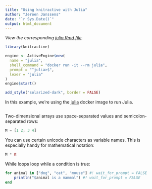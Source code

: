 ```yaml
---
title: "Using knitractive with Julia"
author: "Jeroen Janssens"
date: "`r Sys.Date()`"
output: html_document
---
```


*View the corresponding [julia.Rmd file](https://raw.githubusercontent.com/datascienceworkshops/knitractive/master/vignettes/examples/julia.Rmd).*

```r
library(knitractive)

engine <- ActiveEngine$new(
  name = "julia",
  shell_command = "docker run -it --rm julia",
  prompt = "^julia>$",
  lexer = "julia"
)
engine$start()
```

```r
add_style("solarized-dark", border = FALSE)
```

In this example, we're using the [julia](https://hub.docker.com/_/julia/) docker image to run Julia.

```julia
```

Two-dimensional arrays use space-separated values and semicolon-separated rows:


```julia
M = [1 2; 3 4]
```

You can use certain unicode characters as variable names. This is especially handy for mathematical notation:

```julia
M * π
```

While loops loop while a condition is true:

```julia
for animal in ["dog", "cat", "mouse"] #! wait_for_prompt = FALSE
    println("$animal is a mammal") #! wait_for_prompt = FALSE
end
```
